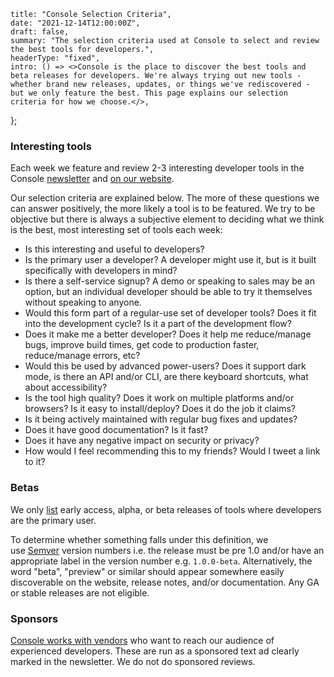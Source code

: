     title: "Console Selection Criteria",
    date: "2021-12-14T12:00:00Z",
    draft: false,
    summary: "The selection criteria used at Console to select and review the best tools for developers.",
    headerType: "fixed",
    intro: () => <>Console is the place to discover the best tools and beta releases for developers. We're always trying out new tools - whether brand new releases, updates, or things we've rediscovered - but we only feature the best. This page explains our selection criteria for how we choose.</>,
};

### Interesting tools

Each week we feature and review 2-3 interesting developer tools in the Console
[newsletter](/latest/) and [on our website](/tools/).

Our selection criteria are explained below. The more of these questions we can
answer positively, the more likely a tool is to be featured. We try to be
objective but there is always a subjective element to deciding what we think is
the best, most interesting set of tools each week:

-   Is this interesting and useful to developers?
-   Is the primary user a developer? A developer might use it, but is it built
    specifically with developers in mind?
-   Is there a self-service signup? A demo or speaking to sales may be an option,
    but an individual developer should be able to try it themselves without
    speaking to anyone.
-   Would this form part of a regular-use set of developer tools? Does it fit into
    the development cycle? Is it a part of the development flow?
-   Does it make me a better developer? Does it help me reduce/manage bugs,
    improve build times, get code to production faster, reduce/manage errors, etc?
-   Would this be used by advanced power-users? Does it support dark mode, is
    there an API and/or CLI, are there keyboard shortcuts, what about
    accessibility?
-   Is the tool high quality? Does it work on multiple platforms and/or browsers?
    Is it easy to install/deploy? Does it do the job it claims?
-   Is it being actively maintained with regular bug fixes and updates?
-   Does it have good documentation? Is it fast?
-   Does it have any negative impact on security or privacy?
-   How would I feel recommending this to my friends? Would I tweet a link to it?

### Betas

We only [list](/betas/) early access, alpha, or beta releases of tools where
developers are the primary user.

To determine whether something falls under this definition, we
use [Semver](https://semver.org/) version numbers i.e. the release must be pre
1.0 and/or have an appropriate label in the version number e.g. `1.0.0-beta`.
Alternatively, the word "beta", "preview" or similar should appear somewhere
easily discoverable on the website, release notes, and/or documentation. Any GA
or stable releases are not eligible.

### Sponsors

[Console works with vendors](/advertise/) who want to reach our audience of
experienced developers. These are run as a sponsored text ad clearly marked in
the newsletter. We do not do sponsored reviews.
